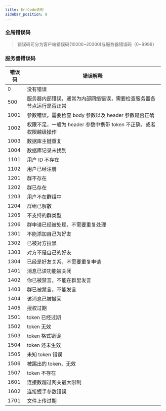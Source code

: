 ```yaml
---
title: ErrCode说明
sidebar_position: 8
---
```


### 全局错误码

> 错误码可分为客户端错误码(10000~20000)与服务器错误码（0~9999）

### 服务器错误码

| **错误码** | **错误解释**                                                        |
|------------|--------------------------------------------------------------------|
| 0          | 没有错误                                                           |
| 500        | 服务器内部错误，通常为内部网络错误，需要检查服务器各节点运行是否正常   |
| 1001       | 参数错误，需要检查 body 参数以及 header 参数是否正确               |
| 1002       | 权限不足，一般为 header 参数中携带 token 不正确，或者权限越级操作      |
| 1003       | 数据库主键重复                                                     |
| 1004       | 数据库记录未找到                                                   |
| 1101       | 用户 ID 不存在                                                     |
| 1102       | 用户已经注册                                                       |
| 1201       | 群不存在                                                           |
| 1202       | 群已存在                                                           |
| 1203       | 用户不在群组中                                                     |
| 1204       | 群组已解散                                                         |
| 1205       | 不支持的群类型                                                     |
| 1206       | 群申请已经被处理，不需要重复处理                                   |
| 1301       | 不能添加自己为好友                                                 |
| 1302       | 已被对方拉黑                                                       |
| 1303       | 对方不是自己的好友                                                 |
| 1304       | 已经是好友关系，不需要重复申请                                     |
| 1401       | 消息已读功能被关闭                                                 |
| 1402       | 你已被禁言，不能在群里发言                                         |
| 1403       | 群已被禁言，不能发言                                               |
| 1404       | 该消息已被撤回                                                     |
| 1405       | 授权过期                                                           |
| 1501       | token 已经过期                                                     |
| 1502       | token 无效                                                         |
| 1503       | token 格式错误                                                     |
| 1504       | token 还未生效                                                     |
| 1505       | 未知 token 错误                                                    |
| 1506       | 被踢出的 token，无效                                               |
| 1507       | token 不存在                                                       |
| 1601       | 连接数超过网关最大限制                                             |
| 1602       | 连接握手参数错误                                                   |
| 1701       | 文件上传过期                                                       |


